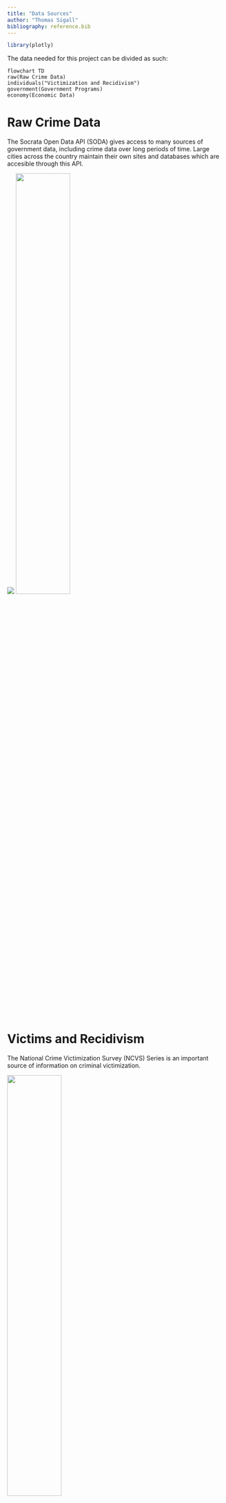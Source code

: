 ```yaml
---
title: "Data Sources"
author: "Thomas Sigall"
bibliography: reference.bib
---
```


```r
library(plotly)
```

The data needed for this project can be divided as such:

```mermaid
flowchart TD
raw(Raw Crime Data)
individuals("Victimization and Recidivism")
government(Government Programs) 
economy(Economic Data)

```

# Raw Crime Data

The Socrata Open Data API (SODA) gives access to many sources of government data, including crime data over long periods of time. Large cities across the country maintain their own sites and databases which are accesible through this API.

[![](data/chicago-data-portal.png)](https://data.cityofchicago.org/) [![](data/nyc-open-data-logo.svg){width="50%"}](https://opendata.cityofnewyork.us/)

# Victims and Recidivism

The National Crime Victimization Survey (NCVS) Series is an important source of information on criminal victimization.

[![](data/NCVS-Logo.jpeg){width="50%" fig-align="center"}](https://bjs.ojp.gov/data-collection/ncvs)

Other more specific studies such as "Gender, Mental Illness, and Crime in the United States" [@thompson_gender_2011] help to give more detail on why crimes were commited by getting more detail on the individuals who commited them. In addition there is a useful [dataset](https://data.ojp.usdoj.gov/Courts/NIJ-s-Recidivism-Challenge-Full-Dataset/ynf5-u8nk) published by the Department of Justice with recidivism data, meaning data specifically looking at which criminals commit crimes again once they are out of prison and which ones do not.

# Government Programs

Detailed time-series data is not critical here, but rather an understanding of which government programs were executed at what times and by which levels of government. This information provides context to the other datasets such as those on raw crime stats. An important part of the analysis will be comparing the raw data before, during and after these government programs.

# Economic Data

Economic data can be accessed in similar ways as crime data, as the data needed for this project is maintained by the government. For example, comparing unemployment rate against crime rate could be a useful comparison. This unemployment data would be obtained from [FRED](https://fred.stlouisfed.org/). An example with data from [here](https://fred.stlouisfed.org/series/UNRATE) can be seen below.

```r
unrate <- read.csv("data/UNRATE.csv")

plot_ly(x = unrate$DATE, y = unrate$UNRATE, type = 'scatter', mode = 'lines') %>%
  layout(title = "United States Unemployment Rate Over Time",
         xaxis = list(title = "Date"),
         yaxis = list(title = "Unemployment Rate"))
```

# References
